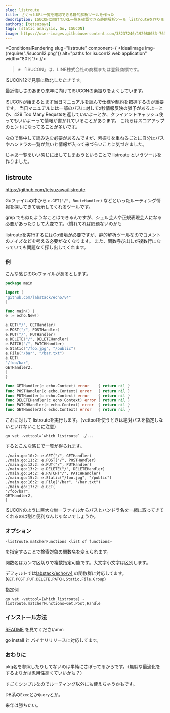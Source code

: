 ```yaml
---
slug: listroute
title: さくっとURL一覧を確認できる静的解析ツールを作った
description: ISUCONに向けてURL一覧を確認できる静的解析ツール listrouteを作りました。
authors: [tetsuzawa]
tags: [static analysis, Go, ISUCON]
image: https://user-images.githubusercontent.com/38237246/192088033-7639d593-d1ea-4be6-b7e2-012104fdb28b.png
---
```




<ConditionalRendering slug="listroute" component={
    <IdealImage img={require("./isucon12.png")} alt="paths for isucon12 web application" width="80%"/>
}/>


> ※ 「ISUCON」は、LINE株式会社の商標または登録商標です。

ISUCON12で見事に敗北したたきです。

最近悔しさのあまり来年に向けてISUCONの素振りをよくしています。

<!--truncate-->

ISUCONが始まるとまず当日マニュアルを読んで仕様や制約を把握するのが重要です。
当日マニュアルには一部のパスに対してx秒情報反映の猶予があるよーとか、429 Too Many Requstsを返していいよーとか、クライアントキャッシュ使ってもいいよーって情報が書かれていることがあります。
これらはスコアアップのヒントになってることが多いです。

なので集中して読み込む必要があるんですが、素振りを重ねるごとに自分はパスやハンドラの一覧が無いと情報が入って来づらいことに気づきました。

じゃあ一覧をいい感じに出してしまおうということで listroute というツールを作りました。



## listroute

https://github.com/tetsuzawa/listroute

Goファイルの中から `e.GET("/", RouteHandler)` などといったルーティング情報を探してきて表示してくれるツールです。

grep でも似たようなことはできるんですが、シェル芸人や正規表現芸人になる必要があったりして大変です。（慣れてれば問題ないのかも

listrouteを実行するにはGo環境が必要ですが、静的解析ツールなのでコメントのノイズなどを考える必要がなくなります。
また、関数呼び出しが複数行になっていても問題なく探し出してくれます。


### 例

こんな感じのGoファイルがあるとします。

```go
package main

import (
"github.com/labstack/echo/v4"
)

func main() {
e := echo.New()

e.GET("/", GETHandler)
e.POST("/", POSTHandler)
e.PUT("/", PUTHandler)
e.DELETE("/", DELETEHandler)
e.PATCH("/", PATCHHandler)
e.Static("/foo.jpg", "/public")
e.File("/bar", "/bar.txt")
e.GET(
"/foo/bar",
GETHandler2,
)
}

func GETHandler(c echo.Context) error    { return nil }
func POSTHandler(c echo.Context) error   { return nil }
func PUTHandler(c echo.Context) error    { return nil }
func DELETEHandler(c echo.Context) error { return nil }
func PATCHHandler(c echo.Context) error  { return nil }
func GETHandler2(c echo.Context) error   { return nil }
```

これに対して listrouteを実行します。（vettoolを使うときは絶対パスを指定しないといけないことに注意）

```shell
go vet -vettool=`which listroute` ./...
```

するとこんな感じで一覧が得られます。


```text
./main.go:10:2: e.GET("/", GETHandler)
./main.go:11:2: e.POST("/", POSTHandler)
./main.go:12:2: e.PUT("/", PUTHandler)
./main.go:13:2: e.DELETE("/", DELETEHandler)
./main.go:14:2: e.PATCH("/", PATCHHandler)
./main.go:15:2: e.Static("/foo.jpg", "/public")
./main.go:16:2: e.File("/bar", "/bar.txt")
./main.go:17:2: e.GET(
"/foo/bar",
GETHandler2,
)
```



ISUCONのように巨大な単一ファイルからパスとハンドラ名を一緒に取ってきてくれるのは割と便利なんじゃないでしょうか。


### オプション

```
-listroute.matcherFunctions <list of functions>
```

を指定することで検索対象の関数名を変えられます。

関数名はカンマ区切りで複数指定可能です。大文字小文字は区別します。

デフォルトでは[labstack/echo/v4](https://github.com/labstack/echo) の関数群に対応してます。 (`GET,POST,PUT,DELETE,PATCH,Static,File,Group`)

指定例

```
go vet -vettool=(which listroute) -listroute.matcherFunctions=Get,Post,Handle
```


### インストール方法


[README](https://github.com/tetsuzawa/listroute) を見てくださいmm

go install と バイナリリリースに対応してます。



### おわりに

pkg名を参照したりしてないのは単純にさぼってるからです。（無駄な最適化をするよりかは汎用性高くていいかも？）

すごくシンプルなのでルーティング以外にも使えちゃうかもです。

DB系の`Exec`とか`Query`とか。

来年は勝ちたい。
